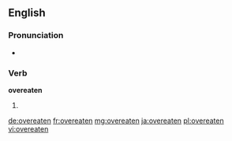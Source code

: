 ==English==

===Pronunciation===
* {{a|US}} {{IPA|/oʊ.vɚ.it.ən/|lang=en}}

===Verb===
'''overeaten'''

# {{past participle of|overeat|lang=en}}

[[de:overeaten]]
[[fr:overeaten]]
[[mg:overeaten]]
[[ja:overeaten]]
[[pl:overeaten]]
[[vi:overeaten]]